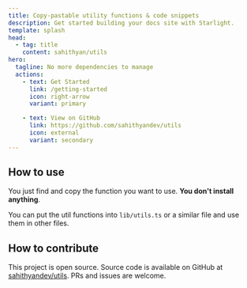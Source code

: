 ```yaml
---
title: Copy-pastable utility functions & code snippets
description: Get started building your docs site with Starlight.
template: splash
head:
  - tag: title
    content: sahithyan/utils
hero:
  tagline: No more dependencies to manage
  actions:
    - text: Get Started
      link: /getting-started
      icon: right-arrow
      variant: primary

    - text: View on GitHub
      link: https://github.com/sahithyandev/utils
      icon: external
      variant: secondary
---
```


## How to use

You just find and copy the function you want to use. **You don't install
anything**.

You can put the util functions into `lib/utils.ts` or a similar file and use
them in other files.

## How to contribute

This project is open source. Source code is available on GitHub at
[sahithyandev/utils](https://github.com/sahithyandev/utils). PRs and issues are
welcome.
